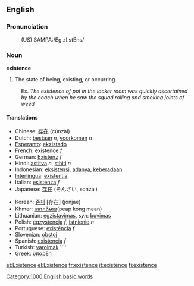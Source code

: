 ==English==
===Pronunciation===
:(US) SAMPA:/Eg.zI.stEns/

===Noun===
'''existence'''

# The state of being, existing, or occurring.
:Ex. ''The existence of pot in the locker room was quickly ascertained by the coach when he saw the squad rolling and smoking joints of weed''

==== Translations ====
{{top}}
*Chinese: [[存在]] (cúnzài)
*Dutch: [[bestaan]] ''n'', [[voorkomen]] ''n''
*[[Esperanto]]: [[ekzistado]]
*French: existence ''f''
*German: [[Existenz]] ''f''
*Hindi: [[astitva]] ''n'', [[sthiti]] ''n''
*Indonesian: [[eksistensi]], [[ada|adanya]], [[ada|keberadaan]]
*[[Interlingua]]: [[existentia]]
*Italian: [[esistenza]] ''f''
*Japanese: [[存在]] (そんざい, sonzai)
{{mid}}
*Korean: [[존재]] [存在] (jonjae)
*Khmer: [[ភាពគង់មាន]](peap kong mean)
*Lithuanian: [[egzistavimas]], ''syn'': [[buvimas]]
*Polish: [[egzystencja]] ''f'', [[istnienie]] ''n''
*Portuguese: [[existência]] ''f''
*Slovenian: [[obstoj]]
*Spanish: [[existencia]] ''f''
*Turkish: [[varolmak]] ''''
*Greek: [[ύπαρξη]]
{{bottom}}

[[Category:1000 English basic words]]
[[et:Existence]]
[[el:Existence]]
[[fr:existence]]
[[it:existence]]
[[fi:existence]]